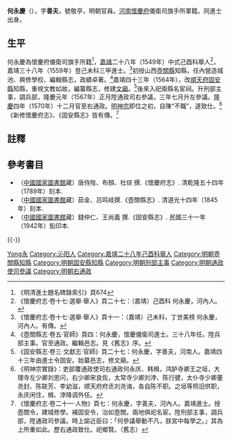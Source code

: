 {{明清人物信息框
| 姓名 = 何永慶
| 原名 =
| 圖片名稱= 
| 圖片大小 = 
| 圖片說明 = 
| 最高職務 = 通政使司右通政
| 屆數 = 
| 國家 = 大明
| 前任 = 
| 繼任 = 
| 爵位 =
| 籍貫 = [[河南|河南]][[懷慶府|懷慶府]]儀衛司旗手所
| 族裔 = 漢族
| 旗籍 = 
| 字號 = 字善夫
| 諡號 = 
| 出生日期 = 年代不詳
| 出生地點 = [[河南|河南]][[懷慶府|懷慶府]]
| 逝世日期 = [[萬曆|萬曆]]年間
| 逝世地點 = [[河南|河南]][[懷慶府|懷慶府]]
| 墓葬 =
| 配偶 =
| 親屬 = 
| 出身 = 
*嘉靖二十八年己酉科舉人
*嘉靖三十八年己未科同進士出身
| 經歷 = 
| 著作 =
*嘉靖四十年《壺關縣志》（修）
*嘉靖四十四年《固安縣志》九卷（修）
}}

'''何永慶'''（{{bd|？||？}}），字'''善夫'''，號敬亭，明朝官員。[[河南|河南]][[懷慶府|懷慶府]]儀衛司旗手所軍籍。同進士出身。

==生平==
何永慶為懷慶府儀衛司旗手所籍<ref>《明清進士題名碑錄索引》頁674</ref>，[[嘉靖|嘉靖]]二十八年（1549年）中式己酉科舉人<ref>《懷慶府志·卷十七·選舉·舉人》頁二十七：（嘉靖）己酉科 何永慶，河內人。</ref>，嘉靖三十八年（1559年）登己未科三甲進士。<ref>《懷慶府志·卷十七·選舉·舉人》頁十一：（嘉靖）己未科，丁世美榜 何永慶，河內人。有傳。</ref>初授山西[[壺關縣|壺關縣]]知縣，任內營造城池、興修學校、編輯縣志，政績卓著。<ref>《壺關縣志·卷五·官師》頁四：何永慶，懷慶儀衛司進士。三十八年任。陞兵部主事。官至通政。繼輯邑志。見《舊志》序。</ref>嘉靖四十三年（1564年），改[[順天府|順天府]][[固安縣|固安縣]]知縣，重視文教如故，編纂縣志，修建[[文廟|文廟]]。<ref>《固安縣志·卷三·文獻志·官師》頁二十七：何永慶，字善夫，河南人。嘉靖四十三年由進士令固安。始纂邑志，修文廟。</ref>後來入祀兩縣名宦祠。升刑部主事，調兵部，隆慶元年（1567年）正月陞通政司右參議，三年七月升左參議。[[隆慶_(明)|隆慶]]四年（1570年）十二月官至右通政。[[明神宗|明神宗]]即位之初，自陳“不職”，遂致仕。<ref>《明神宗實錄》：吏部覆通政使司右通政何永庆、韩楫，鸿胪寺卿王之垣，大理寺左少卿刘思问，右少卿宋良佐，太常寺少卿刘浡、陈行徤，太仆寺少卿董尧封、陈联芳、李幼滋，顺天府府丞刘尧诲，各自陈不职。之垣等照旧供职，永庆闲住，楫、浡降调外任。</ref>《新修懷慶府志》、《固安縣志》皆有傳。<ref>《懷慶府志·卷二十一·人物》頁七：何永慶，字善夫，河內人。嘉靖進士。授壺關令，建城修學。補固安令，治如壺關。兩地俱祀名宦。陞刑部主事，調兵部，陞通政司參議。時上諭近臣曰：「何參議舉動不凡，朕宮中每學之。」其為上所重如此。歷右通政致仕。祀鄉賢。（舊志）</ref>

==註釋==
{{reflist}}

==參考書目==
*（[[中國國家圖書館|中國國家圖書館]]藏）唐侍陛、布顏、杜琮 撰.《懷慶府志》. 清乾隆五十四年（1789年）刻本.
*（[[中國國家圖書館|中國國家圖書館]]藏）茹金、吕鸣岐撰.《壺關縣志》. 清道光十四年（1845年）刻本.
*（[[中國國家圖書館|中國國家圖書館]]藏）錢仲仁、王尚義 撰.《固安縣志》. 民國三十一年（1942年）鉛印本.
 	
{{-}}
{{start box}}
{{s-off}}
{{succession box|[[徐行|徐行]]|[[張白|張白]]|[[山西|山西]][[壺關縣|壺關縣]][[知縣|知縣]]|<small>嘉靖三十八年（1559年）上任</small>}}
{{succession box|[[王樞|王樞]]|[[李承式|李承式]]|[[順天府|順天府]][[固安縣知縣列表|固安縣知縣]]|<small>嘉靖四十三年（1564年）上任</small>}}
{{end box}}

{{嘉靖三十八年己未科殿試金榜}}

{{Authority control}}
{{DEFAULTSORT:He何}}
[[Category:何姓|Yong永]]
[[Category:沁阳人|Category:沁阳人]]
[[Category:嘉靖二十八年己酉科舉人|Category:嘉靖二十八年己酉科舉人]]
[[Category:明朝壺關縣知縣|Category:明朝壺關縣知縣]]
[[Category:明朝固安縣知縣|Category:明朝固安縣知縣]]
[[Category:明朝刑部主事|Category:明朝刑部主事]]
[[Category:明朝通政使司參議|Category:明朝通政使司參議]]
[[Category:明朝右通政|Category:明朝右通政]]